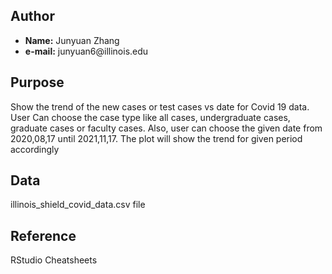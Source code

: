 ## Author
- **Name:** Junyuan Zhang
- **e-mail:** junyuan6@illinois.edu

## Purpose
<p> Show the trend of the new cases or test cases vs date for Covid 19 data.
User Can choose the case type like all cases, undergraduate cases, graduate cases or faculty cases. Also, user can choose the given date from 2020,08,17 until 2021,11,17.
The plot will show the trend for given period accordingly </p>

## Data
illinois_shield_covid_data.csv file

## Reference
RStudio Cheatsheets
